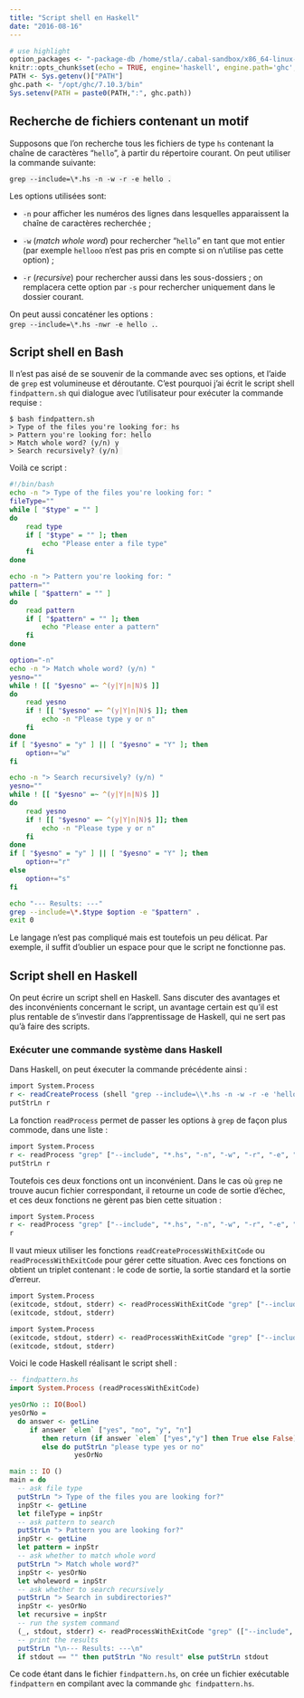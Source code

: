 ```yaml
---
title: "Script shell en Haskell"
date: "2016-08-16"
---
```


```r
# use highlight
option_packages <- "-package-db /home/stla/.cabal-sandbox/x86_64-linux-ghc-7.10.3-packages.conf.d"
knitr::opts_chunk$set(echo = TRUE, engine='haskell', engine.path='ghc', engine.opts=option_packages, collapse=TRUE)
PATH <- Sys.getenv()["PATH"] 
ghc.path <- "/opt/ghc/7.10.3/bin"
Sys.setenv(PATH = paste0(PATH,":", ghc.path))
```

<style type="text/css">
/* background code blocks */ 
ol.linenums li {
  background-color: #f5f5f5; 
}

/* font size code blocks */
pre code {
  background-color: #f5f5f5;
}

/* inline code */
code {
	background-color: #f5f5f5;
}
</style>

<style type="text/css">code{white-space: pre;}</style>
<style type="text/css">
div.sourceCode { overflow-x: auto; }
table.sourceCode, tr.sourceCode, td.lineNumbers, td.sourceCode {
  margin: 0; padding: 0; vertical-align: baseline; border: none; }
table.sourceCode { width: 100%; line-height: 100%; }
td.lineNumbers { text-align: right; padding-right: 4px; padding-left: 4px; color: #aaaaaa; border-right: 1px solid #aaaaaa; }
td.sourceCode { padding-left: 5px; }
code > span.kw { color: #007020; font-weight: bold; } /* Keyword */
code > span.dt { color: #902000; } /* DataType */
code > span.dv { color: #40a070; } /* DecVal */
code > span.bn { color: #40a070; } /* BaseN */
code > span.fl { color: #40a070; } /* Float */
code > span.ch { color: #4070a0; } /* Char */
code > span.st { color: #4070a0; } /* String */
code > span.co { color: #60a0b0; font-style: italic; } /* Comment */
code > span.ot { color: #007020; } /* Other */
code > span.al { color: #ff0000; font-weight: bold; } /* Alert */
code > span.fu { color: #06287e; } /* Function */
code > span.er { color: #ff0000; font-weight: bold; } /* Error */
code > span.wa { color: #60a0b0; font-weight: bold; font-style: italic; } /* Warning */
code > span.cn { color: #880000; } /* Constant */
code > span.sc { color: #4070a0; } /* SpecialChar */
code > span.vs { color: #4070a0; } /* VerbatimString */
code > span.ss { color: #bb6688; } /* SpecialString */
code > span.im { } /* Import */
code > span.va { color: #19177c; } /* Variable */
code > span.cf { color: #007020; font-weight: bold; } /* ControlFlow */
code > span.op { color: #666666; } /* Operator */
code > span.bu { } /* BuiltIn */
code > span.ex { } /* Extension */
code > span.pp { color: #bc7a00; } /* Preprocessor */
code > span.at { color: #7d9029; } /* Attribute */
code > span.do { color: #ba2121; font-style: italic; } /* Documentation */
code > span.an { color: #60a0b0; font-weight: bold; font-style: italic; } /* Annotation */
code > span.cv { color: #60a0b0; font-weight: bold; font-style: italic; } /* CommentVar */
code > span.in { color: #60a0b0; font-weight: bold; font-style: italic; } /* Information */
</style>


## Recherche de fichiers contenant un motif

Supposons que l'on recherche tous les fichiers de type `hs` contenant la chaîne de caractères "`hello`", à partir du répertoire courant.
On peut utiliser la commande suivante:

```
grep --include=\*.hs -n -w -r -e hello .
```

Les options utilisées sont:

- `-n` pour afficher les numéros des lignes dans lesquelles apparaissent la chaîne de caractères recherchée ;

- `-w` (*match whole word*) pour rechercher "`hello`" en tant que mot entier (par exemple `hellooo` n'est pas pris en compte si on n'utilise pas cette option) ;

- `-r` (*recursive*) pour rechercher aussi dans les sous-dossiers ; on remplacera cette option  par `-s` pour rechercher uniquement dans le dossier courant.

On peut aussi concaténer les options : `grep --include=\*.hs -nwr -e hello .`.


## Script shell en Bash

Il n'est pas aisé de se souvenir de la commande avec ses options, et l'aide de `grep` est volumineuse et déroutante. 
C'est pourquoi j'ai écrit le script shell `findpattern.sh` qui  dialogue avec l'utilisateur pour exécuter la commande requise :

```no-highlight
$ bash findpattern.sh
> Type of the files you're looking for: hs
> Pattern you're looking for: hello
> Match whole word? (y/n) y
> Search recursively? (y/n) 
```

Voilà ce script :

```bash
#!/bin/bash
echo -n "> Type of the files you're looking for: "
fileType=""
while [ "$type" = "" ]
do
	read type
	if [ "$type" = "" ]; then
		echo "Please enter a file type"
	fi
done

echo -n "> Pattern you're looking for: "
pattern=""
while [ "$pattern" = "" ]
do
	read pattern
	if [ "$pattern" = "" ]; then
		echo "Please enter a pattern"
	fi
done

option="-n"
echo -n "> Match whole word? (y/n) "
yesno=""
while ! [[ "$yesno" =~ ^(y|Y|n|N)$ ]]
do
	read yesno
    if ! [[ "$yesno" =~ ^(y|Y|n|N)$ ]]; then
        echo -n "Please type y or n"
    fi
done
if [ "$yesno" = "y" ] || [ "$yesno" = "Y" ]; then
    option+="w"
fi

echo -n "> Search recursively? (y/n) "
yesno=""
while ! [[ "$yesno" =~ ^(y|Y|n|N)$ ]]
do
	read yesno
    if ! [[ "$yesno" =~ ^(y|Y|n|N)$ ]]; then
        echo -n "Please type y or n"
    fi
done
if [ "$yesno" = "y" ] || [ "$yesno" = "Y" ]; then
    option+="r"
else
    option+="s"
fi

echo "--- Results: ---"
grep --include=\*.$type $option -e "$pattern" .
exit 0
```

Le langage n'est pas compliqué mais est toutefois un peu délicat. Par exemple, il suffit d'oublier un espace pour que le script ne fonctionne pas.


## Script shell en Haskell

On peut écrire un script shell en Haskell. Sans discuter des avantages et des inconvénients concernant le script, un avantage certain est qu'il est plus rentable de s'investir dans l'apprentissage de Haskell, qui ne sert pas qu'à faire des scripts. 

### Exécuter une commande système dans Haskell

Dans Haskell, on peut éxecuter la commande précédente ainsi :

```r
import System.Process
r <- readCreateProcess (shell "grep --include=\\*.hs -n -w -r -e 'hello' .") ""
putStrLn r
```

La fonction `readProcess` permet de passer les options à `grep` de façon plus commode, dans une liste :

```r
import System.Process
r <- readProcess "grep" ["--include", "*.hs", "-n", "-w", "-r", "-e", "hello", "."] ""
putStrLn r
```

Toutefois ces deux fonctions ont un inconvénient. Dans le cas où `grep` ne trouve aucun fichier correspondant, il retourne un code de sortie d'échec, et ces deux fonctions ne gèrent pas bien cette situation :

```r
import System.Process
r <- readProcess "grep" ["--include", "*.hs", "-n", "-w", "-r", "-e", "xxxxx", "."] ""
r
```

Il vaut mieux utiliser les fonctions `readCreateProcessWithExitCode` ou `readProcessWithExitCode` pour gérer cette situation. 
Avec ces fonctions on obtient un triplet contenant : le code de sortie, la sortie standard et la sortie d'erreur.

```r
import System.Process
(exitcode, stdout, stderr) <- readProcessWithExitCode "grep" ["--include", "*.hs", "-n", "-w", "-r", "-e", "hello", "."] ""
(exitcode, stdout, stderr)
```

```r
import System.Process
(exitcode, stdout, stderr) <- readProcessWithExitCode "grep" ["--include", "*.hs", "-n", "-w", "-r", "-e", "xxxxx", "."] ""
(exitcode, stdout, stderr)
```

Voici le code Haskell réalisant le script shell :

```haskell
-- findpattern.hs
import System.Process (readProcessWithExitCode)

yesOrNo :: IO(Bool)
yesOrNo =
  do answer <- getLine
     if answer `elem` ["yes", "no", "y", "n"]
        then return (if answer `elem` ["yes","y"] then True else False)
        else do putStrLn "please type yes or no"
                yesOrNo

main :: IO ()
main = do
  -- ask file type
  putStrLn "> Type of the files you are looking for?"
  inpStr <- getLine
  let fileType = inpStr
  -- ask pattern to search
  putStrLn "> Pattern you are looking for?"
  inpStr <- getLine
  let pattern = inpStr
  -- ask whether to match whole word
  putStrLn "> Match whole word?"
  inpStr <- yesOrNo
  let wholeword = inpStr
  -- ask whether to search recursively
  putStrLn "> Search in subdirectories?"
  inpStr <- yesOrNo
  let recursive = inpStr
  -- run the system command
  (_, stdout, stderr) <- readProcessWithExitCode "grep" (["--include", "*." ++ fileType, "-n", if recursive then "-r" else "-s", "-e", pattern, "."] ++ (if wholeword then ["w"] else [])) ""
  -- print the results
  putStrLn "\n--- Results: ---\n"
  if stdout == "" then putStrLn "No result" else putStrLn stdout
```

Ce code étant dans le fichier `findpattern.hs`, on crée un fichier exécutable `findpattern` en compilant avec la commande `ghc findpattern.hs`. 
